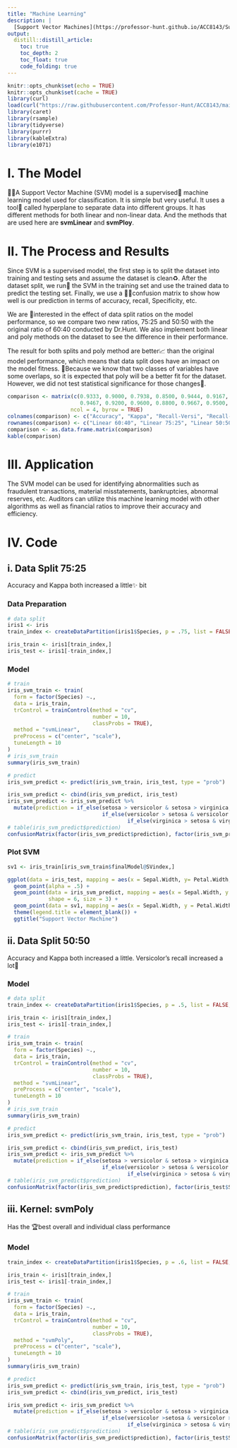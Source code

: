 ```yaml
---
title: "Machine Learning"
description: |
  [Support Vector Machines](https://professor-hunt.github.io/ACC8143/Support_Vector_Machine.html){target="_blank"} 
output:
  distill::distill_article:
    toc: true
    toc_depth: 2
    toc_float: true
    code_folding: true
---
```


```r
knitr::opts_chunk$set(echo = TRUE)
knitr::opts_chunk$set(cache = TRUE)
library(curl)
load(curl("https://raw.githubusercontent.com/Professor-Hunt/ACC8143/main/data/tips.rda"))
library(caret)
library(rsample)
library(tidyverse)
library(purrr)
library(kableExtra)
library(e1071)
```

# I. The Model
👩‍💻A Support Vector Machine (SVM) model is a supervised👀 machine learning model used for classification. It is simple but very useful. It uses a tool🔨 called hyperplane to separate data into different groups. It has different methods for both linear and non-linear data. And the methods that are used here are **svmLinear** and **svmPloy**.    


# II. The Process and Results
Since SVM is a supervised model, the first step is to split the dataset into training and testing sets and assume the dataset is clean♻️. After the dataset split, we run🏃 the SVM in the training set and use the trained data to predict the testing set. Finally, we use a 📐📏confusion matrix to show how well is our prediction in terms of accuracy, recall, Specificity, etc.  
  
We are 🔭interested in the effect of data split ratios on the model performance, so we compare two new ratios, 75:25 and 50:50 with the original ratio of 60:40 conducted by Dr.Hunt. We also implement both linear and poly methods on the dataset to see the difference in their performance.  
  
The result for both splits and poly method are better📈 than the original model performance, which means that data split does have an impact on the model fitness.  🎊Because we know that two classes of variables have some overlaps, so it is expected that poly will be a better fit for the dataset. However, we did not test statistical significance for those changes🙊.
  

```r
comparison <- matrix(c(0.9333, 0.9000, 0.7938, 0.8500, 0.9444, 0.9167, 0.8333, 1.0000,
                       0.9467, 0.9200, 0.9600, 0.8800, 0.9667, 0.9500, 0.9000, 1.0000),
                    ncol = 4, byrow = TRUE)
colnames(comparison) <- c("Accuracy", "Kappa", "Recall-Versi", "Recall-Virgi")
rownames(comparison) <- c("Linear 60:40", "Linear 75:25", "Linear 50:50", "NonLin 60:40")
comparison <- as.data.frame.matrix(comparison)
kable(comparison)
```


# III. Application
The SVM model can be used for identifying abnormalities such as fraudulent transactions, material misstatements, bankruptcies, abnormal reserves, etc. Auditors can utilize this machine learning model with other algorithms as well as financial ratios to improve their accuracy and efficiency. 

# IV. Code

## i. Data Split 75:25 
Accuracy and Kappa both increased a little✨ bit

### Data Preparation
```r
# data split
iris1 <- iris
train_index <- createDataPartition(iris1$Species, p = .75, list = FALSE, times = 1)

iris_train <- iris1[train_index,]
iris_test <- iris1[-train_index,]
```

###  Model
```r
# train
iris_svm_train <- train(
  form = factor(Species) ~.,
  data = iris_train,
  trControl = trainControl(method = "cv",
                           number = 10,
                           classProbs = TRUE),
  method = "svmLinear",
  preProcess = c("center", "scale"),
  tuneLength = 10
)
# iris_svm_train
summary(iris_svm_train)

# predict
iris_svm_predict <- predict(iris_svm_train, iris_test, type = "prob")

iris_svm_predict <- cbind(iris_svm_predict, iris_test)
iris_svm_predict <- iris_svm_predict %>% 
  mutate(prediction = if_else(setosa > versicolor & setosa > virginica, "setosa",
                              if_else(versicolor > setosa & versicolor > virginica, "versicolor",
                                      if_else(virginica > setosa & virginica > versicolor, "virginica", "PROBLEM"))))
# table(iris_svm_predict$prediction)
confusionMatrix(factor(iris_svm_predict$prediction), factor(iris_svm_predict$Species))
```

### Plot SVM
```r
sv1 <- iris_train[iris_svm_train$finalModel@SVindex,]

ggplot(data = iris_test, mapping = aes(x = Sepal.Width, y= Petal.Width, color = Species)) +
  geom_point(alpha = .5) +
  geom_point(data = iris_svm_predict, mapping = aes(x = Sepal.Width, y = Petal.Width, color = prediction), 
             shape = 6, size = 3) +
  geom_point(data = sv1, mapping = aes(x = Sepal.Width, y = Petal.Width), shape = 4, size = 4) +
  theme(legend.title = element_blank()) +
  ggtitle("Support Vector Machine")
```

## ii. Data Split 50:50
Accuracy and Kappa both increased a little. Versicolor's recall increased a lot👏

### Model
```r
# data split
train_index <- createDataPartition(iris1$Species, p = .5, list = FALSE, times = 1)

iris_train <- iris1[train_index,]
iris_test <- iris1[-train_index,]

# train
iris_svm_train <- train(
  form = factor(Species) ~.,
  data = iris_train,
  trControl = trainControl(method = "cv",
                           number = 10,
                           classProbs = TRUE),
  method = "svmLinear",
  preProcess = c("center", "scale"),
  tuneLength = 10
)
# iris_svm_train
summary(iris_svm_train)

# predict
iris_svm_predict <- predict(iris_svm_train, iris_test, type = "prob")

iris_svm_predict <- cbind(iris_svm_predict, iris_test)
iris_svm_predict <- iris_svm_predict %>% 
  mutate(prediction = if_else(setosa > versicolor & setosa > virginica, "setosa",
                              if_else(versicolor > setosa & versicolor > virginica, "versicolor",
                                      if_else(virginica > setosa & virginica > versicolor, "virginica", "PROBLEM"))))
# table(iris_svm_predict$prediction)
confusionMatrix(factor(iris_svm_predict$prediction), factor(iris_test$Species))
```

## iii. Kernel: svmPoly
Has the 🏆best overall and individual class performance

### Model
```r
train_index <- createDataPartition(iris1$Species, p = .6, list = FALSE, times = 1)

iris_train <- iris1[train_index,]
iris_test <- iris1[-train_index,]

# train
iris_svm_train <- train(
  form = factor(Species) ~.,
  data = iris_train,
  trControl = trainControl(method = "cv",
                           number = 10,
                           classProbs = TRUE),
  method = "svmPoly",
  preProcess = c("center", "scale"),
  tuneLength = 10
)
summary(iris_svm_train)

# predict
iris_svm_predict <- predict(iris_svm_train, iris_test, type = "prob")
iris_svm_predict <- cbind(iris_svm_predict, iris_test)

iris_svm_predict <- iris_svm_predict %>% 
  mutate(prediction = if_else(setosa > versicolor & setosa > virginica, "setosa",
                              if_else(versicolor >setosa & versicolor > virginica, "versicolor",
                                      if_else(virginica > setosa & virginica > versicolor, "virginica", "PROBLEM"))))
# table(iris_svm_predict$prediction)
confusionMatrix(factor(iris_svm_predict$prediction), factor(iris_test$Species))
```
